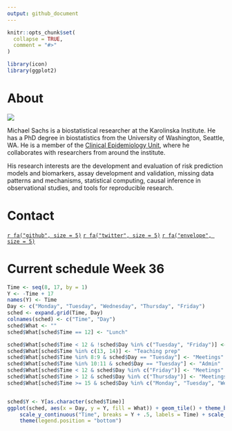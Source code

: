 ```yaml
---
output: github_document
---
```


<!-- README.md is generated from README.Rmd. Please edit that file -->

```r
knitr::opts_chunk$set(
  collapse = TRUE,
  comment = "#>"
)
```

```r
library(icon)
library(ggplot2)
```

# About 

<img src="docs/logo.png" />

Michael Sachs is a biostatistical researcher at the Karolinska Institute. He has a PhD degree in biostatistics from the University of Washington, Seattle, WA. He is a member of the [Clinical Epidemiology Unit](//ki.se/en/meds/clinical-epidemiology-unit), where he collaborates with researchers from around the institute. 

His research interests are the development and evaluation of risk prediction models and biomarkers, assay development and validation, missing data patterns and mechanisms, statistical computing, causal inference in observational studies, and tools for reproducible research.

# Contact

[`r fa("github", size = 5)`](https://github.com/sachsmc){target="_blank"}
[`r fa("twitter", size = 5)`](https://twitter.com/sachsmc){target="_blank"}
[`r fa("envelope", size = 5)`](mailto:michael.sachs@ki.se)

# Current schedule Week 36

```r
Time <- seq(8, 17, by = 1)
Y <- -Time + 17
names(Y) <- Time
Day <- c("Monday", "Tuesday", "Wednesday", "Thursday", "Friday")
sched <- expand.grid(Time, Day)
colnames(sched) <- c("Time", "Day")
sched$What <- ""
sched$What[sched$Time == 12] <- "Lunch"

sched$What[sched$Time < 12 & !sched$Day %in% c("Tuesday", "Friday")] <- "Coding"
sched$What[sched$Time %in% c(13, 14)] <- "Teaching prep"
sched$What[sched$Time %in% 8:9 & sched$Day == "Tuesday"] <- "Meetings"
sched$What[sched$Time %in% 10:11 & sched$Day == "Tuesday"] <- "Admin"
sched$What[sched$Time < 12 & sched$Day %in% c("Friday")] <- "Meetings"
sched$What[sched$Time > 12 & sched$Day %in% c("Thursday")] <- "Meetings"
sched$What[sched$Time >= 15 & sched$Day %in% c("Monday", "Tuesday", "Wednesday", "Friday")] <- "Writing"


sched$Y <- Y[as.character(sched$Time)]
ggplot(sched, aes(x = Day, y = Y, fill = What)) + geom_tile() + theme_bw() + 
    scale_y_continuous("Time", breaks = Y + .5, labels = Time) + scale_fill_brewer(type = "qual") + 
    theme(legend.position = "bottom")
```